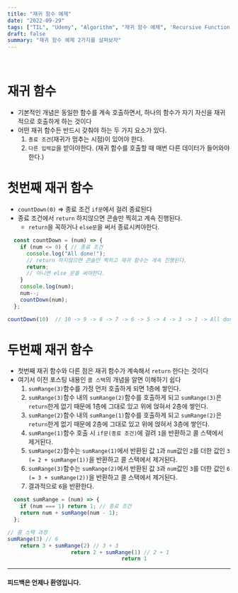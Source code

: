 ```yaml
---
title: "재귀 함수 예제"
date: "2022-09-29"
tags: ["TIL", "Udemy", "Algorithm", "재귀 함수 예제", 'Recursive Function', "Recursion"]
draft: false
summary: "재귀 함수 예제 2가지를 살펴보자"
---
```


&nbsp;

# 재귀 함수

- 기본적인 개념은 동일한 함수를 계속 호출하면서, 하나의 함수가 자기 자신을 재귀적으로 호출하게 하는 것이다
- 어떤 재귀 함수든 반드시 갖춰야 하는 두 가지 요소가 있다.
  1. `종료 조건`(재귀가 멈추는 시점)이 있어야 한다.
  2. `다른 입력값`을 받아야한다. (재귀 함수를 호출할 때 매번 다른 데이터가 들어와야한다.)

# 첫번째 재귀 함수

- `countDown(0)` => 종료 조건 `if문`에서 걸려 종료된다
- 종료 조건에서 `return` 하지않으면 콘솔만 찍히고 계속 진행된다.
    - `return`을 꼭하거나 `else문`을 써서 종료시켜야한다.
```jsx
  const countDown = (num) => {
    if (num <= 0) { // 종료 조건
      console.log("All done!");
      // return 하지않으면 콘솔만 찍히고 재귀 함수는 계속 진행된다.
      return;
      // 아니면 else 문을 써야한다.
    }
    console.log(num);
    num--;
    countDown(num);
  };

countDown(10)  // 10 -> 9 -> 8 -> 7 -> 6 -> 5 -> 4 -> 3 -> 1 -> All done!
```

# 두번째 재귀 함수

- 첫번째 재귀 함수와 다른 점은 재귀 함수가 계속해서 `return` 한다는 것이다
- 여기서 이전 포스팅 내용인 `콜 스택`의 개념을 알면 이해하기 쉽다
    1. `sumRange(3)`함수를 가정 먼저 호출하게 되면 1층에 쌓인다.
    2. `sumRange(3)`함수 내의 `sumRange(2)`함수를 호출하게 되고 `sumRange(3)`은 `return`한게 없기 때문에 1층에 그대로 있고 위에 얹혀서 2층에 쌓인다.
    3. `sumRange(2)`함수 내의 `sumRange(1)`함수를 호출하게 되고 `sumRange(2)`은 `return`한게 없기 때문에 2층에 그대로 있고 위에 얹혀서 3층에 쌓인다.
    4. `sumRange(1)`함수 호출 시 `if문(종료 조건)`에 걸려 `1`을 반환하고 콜 스택에서 제거된다.
    5. `sumRange(2)`함수는 `sumRange(1)`에서 반환된 값 `1`과 `num`값인 `2`를 더한 값인 `3 (= 2 + sumRange(1))`을 반환하고 콜 스택에서 제거된다.
    6. `sumRange(3)`함수는 `sumRange(2)`에서 반환된 값 `3`과 `num`값인 `3`를 더한 값인 `6 (= 3 + sumRange(2))`을 반환하고 콜 스택에서 제거된다.
    7. 결과적으로 `6`을 반환한다.

```jsx
  const sumRange = (num) => {
    if (num === 1) return 1; // 종료 조건
    return num + sumRange(num - 1);
  };

// 콜 스택 과정
sumRange(3) // 6
    return 3 + sumRange(2) // 3 + 3
                    return 2 + sumRange(1) // 2 + 1
                                    return 1
```
---

#### 피드백은 언제나 환영입니다.